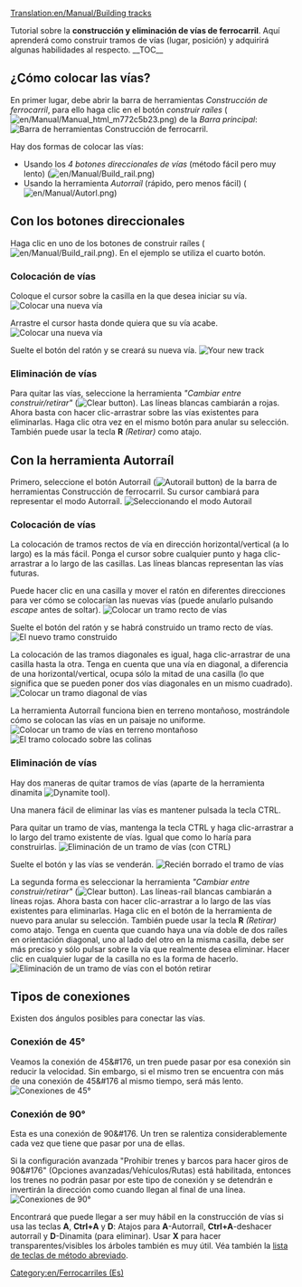 [[Translation:en/Manual/Building tracks]]

{{es/Manual/Tutorial/Tutorial}}

<!-- for search bot mainly (para el robot de búsqueda sobre todo) -->
Tutorial sobre la '''construcción y eliminación de vías de ferrocarril'''. Aquí aprenderá como construir tramos de vías (lugar, posición) y adquirirá algunas habilidades al respecto.
__TOC__
==¿Cómo colocar las vías?==
En primer lugar, debe abrir la barra de herramientas ''Construcción de ferrocarril'', para ello haga clic en el botón ''construir raíles'' ([[File:en/Manual/Manual html m772c5b23.png]]) de la ''Barra principal'':
[[File:en/Manual/Railroad Construction.png|none|frame|Barra de herramientas Construcción de ferrocarril.]]

Hay dos formas de colocar las vías:
* Usando los ''4 botones direccionales de vías'' (método fácil pero muy lento) ([[File:en/Manual/Build rail.png]])
* Usando la herramienta ''Autorraíl'' (rápido, pero menos fácil) ([[File:en/Manual/Autorl.png]])

== Con los botones direccionales ==
Haga clic en uno de los botones de construir raíles ([[File:en/Manual/Build rail.png]]). En el ejemplo se utiliza el cuarto botón.

=== Colocación de vías ===
Coloque el cursor sobre la casilla en la que desea iniciar su vía.
[[File:en/Manual/Laying track 1.png|center|frame|Colocar una nueva vía]]

Arrastre el cursor hasta donde quiera que su vía acabe.
[[File:en/Manual/Laying track 2.png|center|frame|Colocar una nueva vía]]

Suelte el botón del ratón y se creará su nueva vía.
[[File:en/Manual/Laying track 3.png|center|frame|Your new track]]

=== Eliminación de vías ===
Para quitar las vías, seleccione la herramienta ''"Cambiar entre construir/retirar"'' ([[File:en/Manual/Toggle clear active.png|Clear button]]). Las líneas blancas cambiarán a rojas. Ahora basta con hacer clic-arrastrar sobre las vías existentes para eliminarlas. Haga clic otra vez en el mismo botón para anular su selección. También puede usar la tecla '''R''' ''(Retirar)'' como atajo.

== Con la herramienta Autorraíl ==
Primero, seleccione el botón Autorraíl ([[File:en/Manual/Build autorail.png|Autorail button]]) de la barra de herramientas Construcción de ferrocarril. Su cursor cambiará para representar el modo Autorraíl.
[[File:en/Manual/AutorailTut1.png|none|frame|Seleccionando el modo Autorail]]

=== Colocación de vías ===
La colocación de tramos rectos de vía en dirección horizontal/vertical (a lo largo) es la más fácil. Ponga el cursor sobre cualquier punto y haga clic-arrastrar a lo largo de las casillas. Las líneas blancas representan las vías futuras.

Puede hacer clic en una casilla y mover el ratón en diferentes direcciones para ver cómo se colocarían las nuevas vías (puede anularlo pulsando ''escape'' antes de soltar).
[[File:en/Manual/AutorailTut2.png|center|frame|Colocar un tramo recto de vías]]

Suelte el botón del ratón y se habrá construido un tramo recto de vías.
[[File:en/Manual/AutorailTut3.png|center|frame|El nuevo tramo construido]]

La colocación de las tramos diagonales es igual, haga clic-arrastrar de una casilla hasta la otra. Tenga en cuenta que una vía en diagonal, a diferencia de una horizontal/vertical, ocupa sólo la mitad de una casilla (lo que significa que se pueden poner dos vías diagonales en un mismo cuadrado).
[[File:en/Manual/AutorailTut4.png|center|frame|Colocar un tramo diagonal de vías]]

La herramienta Autorraíl funciona bien en terreno montañoso, mostrándole cómo se colocan las vías en un paisaje no uniforme.
[[File:en/Manual/AutorailTut5.png|center|frame|Colocar un tramo de vías en terreno montañoso]]
[[File:en/Manual/AutorailTut6.png|center|frame|El tramo colocado sobre las colinas]]

=== Eliminación de vías ===
Hay dos maneras de quitar tramos de vías (aparte de la herramienta dinamita [[File:en/Manual/Clear title.png|Dynamite tool]]).

Una manera fácil de eliminar las vías es mantener pulsada la tecla CTRL.

Para quitar un tramo de vías, mantenga la tecla CTRL y haga clic-arrastrar a lo largo del tramo existente de vías. Igual que como lo haría para construirlas.
[[File:en/Manual/AutorailTut7.png|center|frame|Eliminación de un tramo de vías (con CTRL)]]

Suelte el botón y las vías se venderán.
[[File:en/Manual/AutorailTut8.png|center|frame|Recién borrado el tramo de vías]]

La segunda forma es seleccionar la herramienta ''"Cambiar entre construir/retirar"'' ([[File:en/Manual/Toggle clear active.png|Clear button]]). Las líneas-raíl blancas cambiarán a líneas rojas. Ahora basta con hacer clic-arrastrar a lo largo de las vías existentes para eliminarlas. Haga clic en el botón de la herramienta de nuevo para anular su selección. También puede usar la tecla '''R''' ''(Retirar)'' como atajo. Tenga en cuenta que cuando haya una vía doble de dos raíles en orientación diagonal, uno al lado del otro en la misma casilla, debe ser más preciso y sólo pulsar sobre la vía que realmente desea eliminar. Hacer clic en cualquier lugar de la casilla no es la forma de hacerlo.
[[File:en/Manual/AutorailTut11.png|center|frame|Eliminación de un tramo de vías con el botón retirar]]

== Tipos de conexiones ==
Existen dos ángulos posibles para conectar las vías.

===Conexión de 45&#176;=== 
Veamos la conexión de 45&#176, un tren puede pasar por esa conexión sin reducir la velocidad. Sin embargo, si el mismo tren se encuentra con más de una conexión de 45&#176 al mismo tiempo, será más lento.
[[File:en/Manual/AutorailTut9.png|frame|center|Conexiones de 45&#176;]]

===Conexión de 90&#176;===
Esta es una conexión de 90&#176. Un tren se ralentiza considerablemente cada vez que tiene que pasar por una de ellas.

Si la configuración avanzada "Prohibir trenes y barcos para hacer giros de 90&#176" (Opciones avanzadas/Vehículos/Rutas) está habilitada, entonces los trenes no podrán pasar por este tipo de conexión y se detendrán e invertirán la dirección como cuando llegan al final de una línea.
[[File:en/Manual/AutorailTut10.png|frame|center|Conexiones de 90&#176;]]

Encontrará que puede llegar a ser muy hábil en la construcción de vías si usa las teclas '''A''', '''Ctrl+A''' y '''D''': Atajos para '''A'''-Autorraíl, '''Ctrl+A'''-deshacer autorraíl y '''D'''-Dinamita (para eliminar). Usar '''X''' para hacer transparentes/visibles los árboles también es muy útil. Véa también la [[es/Manual/Teclas de método abreviado|lista de teclas de método abreviado]].

[[Category:en/Ferrocarriles (Es)]]
